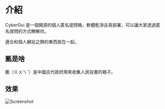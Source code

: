 # 介紹
 
CyberGui 是一個開源的個人匿名提問箱，軟體乾淨且易部署，可以讓大家透過匿名提問的方式瞭解你。

適合和個人網站之類的東西放在一起。

## 匭是啥

匭（ㄍㄨㄟˇ）是中國古代政府用來收集人民投書的箱子。

## 效果

![Screenshot](./images/img-zhtw.png)
